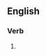 ==English==

===Verb===
{{head|en|present participle}}

# {{present participle of|reincorporate|lang=en|nocat=1}}